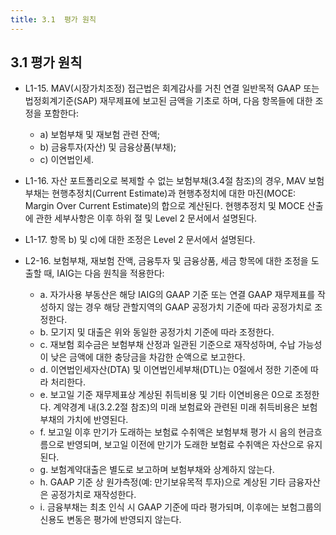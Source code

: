 ```yaml
---
title: 3.1	평가 원칙
---
```

## 3.1 평가 원칙

- L1-15. MAV(시장가치조정) 접근법은 회계감사를 거친 연결 일반목적 GAAP 또는 법정회계기준(SAP) 재무제표에 보고된 금액을 기초로 하며, 다음 항목들에 대한 조정을 포함한다:
    - a) 보험부채 및 재보험 관련 잔액;
    - b) 금융투자(자산) 및 금융상품(부채);
    - c) 이연법인세.

- L1-16. 자산 포트폴리오로 복제할 수 없는 보험부채(3.4절 참조)의 경우, MAV 보험부채는 현행추정치(Current Estimate)과 현행추정치에 대한 마진(MOCE: Margin Over Current Estimate)의 합으로 계산된다. 현행추정치 및 MOCE 산출에 관한 세부사항은 이후 하위 절 및 Level 2 문서에서 설명된다.

- L1-17. 항목 b) 및 c)에 대한 조정은 Level 2 문서에서 설명된다.

- L2-16. 보험부채, 재보험 잔액, 금융투자 및 금융상품, 세금 항목에 대한 조정을 도출할 때, IAIG는 다음 원칙을 적용한다:
    - a. 자가사용 부동산은 해당 IAIG의 GAAP 기준 또는 연결 GAAP 재무제표를 작성하지 않는 경우 해당 관할지역의 GAAP 공정가치 기준에 따라 공정가치로 조정한다.
    - b. 모기지 및 대출은 위와 동일한 공정가치 기준에 따라 조정한다.
    - c. 재보험 회수금은 보험부채 산정과 일관된 기준으로 재작성하며, 수납 가능성이 낮은 금액에 대한 충당금을 차감한 순액으로 보고한다.
    - d. 이연법인세자산(DTA) 및 이연법인세부채(DTL)는 0절에서 정한 기준에 따라 처리한다.
    - e. 보고일 기준 재무제표상 계상된 취득비용 및 기타 이연비용은 0으로 조정한다. 계약경계 내(3.2.2절 참조)의 미래 보험료와 관련된 미래 취득비용은 보험부채의 가치에 반영된다.
    - f. 보고일 이후 만기가 도래하는 보험료 수취액은 보험부채 평가 시 음의 현금흐름으로 반영되며, 보고일 이전에 만기가 도래한 보험료 수취액은 자산으로 유지된다.
    - g. 보험계약대출은 별도로 보고하며 보험부채와 상계하지 않는다.
    - h. GAAP 기준 상 원가측정(예: 만기보유목적 투자)으로 계상된 기타 금융자산은 공정가치로 재작성한다.
    - i. 금융부채는 최초 인식 시 GAAP 기준에 따라 평가되며, 이후에는 보험그룹의 신용도 변동은 평가에 반영되지 않는다.
